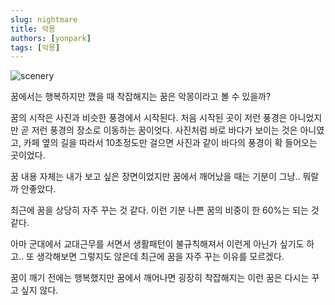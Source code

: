 ```yaml
---
slug: nightmare
title: 악몽
authors: [yonpark]
tags: [악몽]
---
```


![scenery](./scenery.jpg)

꿈에서는 행복하지만 깼을 때 착잡해지는 꿈은 악몽이라고 볼 수 있을까?

꿈의 시작은 사진과 비슷한 풍경에서 시작된다. 처음 시작된 곳이 저런 풍경은 아니었지만 곧 저런 풍경의 장소로 이동하는 꿈이엇다.
사진처럼 바로 바다가 보이는 것은 아니였고, 카페 옆의 길을 따라서 10초정도만 걸으면 사진과 같이 바다의 풍경이 확 들어오는 곳이었다.

꿈 내용 자체는 내가 보고 싶은 장면이었지만 꿈에서 깨어났을 때는 기분이 그냥.. 뭐랄까 안좋았다.

최근에 꿈을 상당히 자주 꾸는 것 같다. 이런 기분 나쁜 꿈의 비중이 한 60%는 되는 것 같다.

아마 군대에서 교대근무를 서면서 생활패턴이 불규칙해져서 이런게 아닌가 싶기도 하고.. 또 생각해보면 그렇지도 않은데 최근에 꿈을 자주 꾸는 이유를 모르겠다.

꿈이 깨기 전에는 행복했지만 꿈에서 깨어나면 굉장히 착잡해지는 이런 꿈은 다시는 꾸고 싶지 않다.
